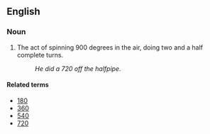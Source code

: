 ==English==
===Noun===
{{en-noun}}
# The act of spinning 900 degrees in the air, doing two and a half complete turns.
#: ''He did a 720 off the halfpipe.''

====Related terms====
*[[180]]
*[[360]]
*[[540]]
*[[720]]